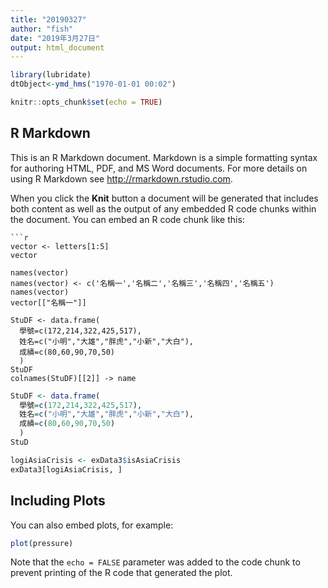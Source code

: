 ```yaml
---
title: "20190327"
author: "fish"
date: "2019年3月27日"
output: html_document
---
```

```r
library(lubridate)
dtObject<-ymd_hms("1970-01-01 00:02")
```

```r
knitr::opts_chunk$set(echo = TRUE)
```

## R Markdown

This is an R Markdown document. Markdown is a simple formatting syntax for authoring HTML, PDF, and MS Word documents. For more details on using R Markdown see <http://rmarkdown.rstudio.com>.

When you click the **Knit** button a document will be generated that includes both content as well as the output of any embedded R code chunks within the document. You can embed an R code chunk like this:



```
```r
vector <- letters[1:5]
vector

names(vector)
names(vector) <- c('名稱一','名稱二','名稱三','名稱四','名稱五')
names(vector)
vector[["名稱一"]]

StuDF <- data.frame(
  學號=c(172,214,322,425,517),
  姓名=c("小明","大雄","胖虎","小新","大白"),
  成績=c(80,60,90,70,50)
  )
StuDF 
colnames(StuDF)[[2]] -> name
```
```r
StuDF <- data.frame(
  學號=c(172,214,322,425,517),
  姓名=c("小明","大雄","胖虎","小新","大白"),
  成績=c(80,60,90,70,50)
  )
StuD
```
```r
logiAsiaCrisis <- exData3$isAsiaCrisis
exData3[logiAsiaCrisis, ]
```

## Including Plots

You can also embed plots, for example:

```r
plot(pressure)
```

Note that the `echo = FALSE` parameter was added to the code chunk to prevent printing of the R code that generated the plot.
